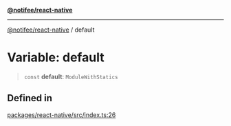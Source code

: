 [**@notifee/react-native**](react-native/reference/index)

***

[@notifee/react-native](react-native/reference/index) / default

# Variable: default

> `const` **default**: `ModuleWithStatics`

## Defined in

[packages/react-native/src/index.ts:26](https://github.com/invertase/notifee/blob/main/packages/react-native/src/index.ts#L26)
